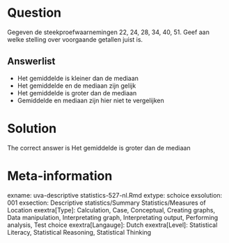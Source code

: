 Question
========

Gegeven de steekproefwaarnemingen 22, 24, 28, 34, 40, 51. Geef aan welke stelling over voorgaande getallen juist is.

Answerlist
----------
* Het gemiddelde is kleiner dan de mediaan
* Het gemiddelde en de mediaan zijn gelijk
* Het gemiddelde is groter dan de mediaan
* Gemiddelde en mediaan zijn hier niet te vergelijken

Solution
========

The correct answer is  Het gemiddelde is groter dan de mediaan

Meta-information
================
exname: uva-descriptive statistics-527-nl.Rmd
extype: schoice
exsolution: 001
exsection: Descriptive statistics/Summary Statistics/Measures of Location
exextra[Type]: Calculation, Case, Conceptual, Creating graphs, Data manipulation, Interpretating graph, Interpretating output, Performing analysis, Test choice
exextra[Langauge]: Dutch
exextra[Level]: Statistical Literacy, Statistical Reasoning, Statistical Thinking
